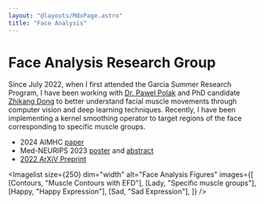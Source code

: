 ```yaml
---
layout: "@layouts/MdxPage.astro"
title: "Face Analysis"
---
```


# Face Analysis Research Group

Since July 2022, when I first attended the Garcia Summer Research Program, I
have been working with [Dr. Pawel
Polak](https://www.linkedin.com/in/pawelpolaknyc/) and PhD candidate [Zhikang
Dong](https://www.linkedin.com/in/zhikang-dong/) to better understand facial
muscle movements through computer vision and deep learning techniques. Recently,
I have been implementing a kernel smoothing operator to target regions of the
face corresponding to specific muscle groups.

- 2024 AIMHC [paper](https://ieeexplore.ieee.org/abstract/document/10504353)
- Med-NEURIPS 2023 [poster](/research/medneurips_2023_poster.pdf) and
  [abstract](https://drive.google.com/file/d/1zNdYylnPQRDGVTjOZBOi0w2On25bd-SV/view)
- [2022 ArXiV Preprint](https://arxiv.org/pdf/2211.00233.pdf)



<Imagelist
  size={250}
  dim="width"
  alt="Face Analysis Figures"
  images={[
    [Contours, "Muscle Contours with EFD"],
    [Lady, "Specific muscle groups"],
    [Happy, "Happy Expression"],
    [Sad, "Sad Expression"],
  ]}
/>
